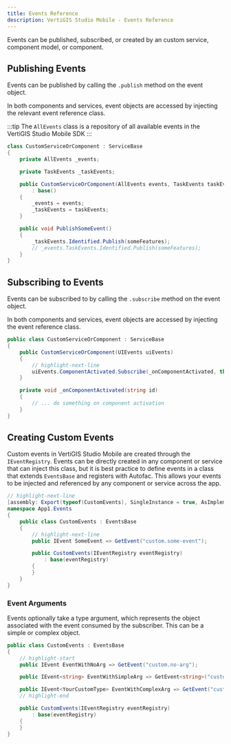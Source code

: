 ```yaml
---
title: Events Reference
description: VertiGIS Studio Mobile - Events Reference
---
```



Events can be published, subscribed, or created by an custom service, component model, or component.

## Publishing Events

Events can be published by calling the `.publish` method on the event object.

In both components and services, event objects are accessed by injecting the relevant event reference class.

:::tip
The `AllEvents` class is a repository of all available events in the VertiGIS Studio Mobile SDK
:::

```cs
class CustomServiceOrComponent : ServiceBase
{
    private AllEvents _events;

    private TaskEvents _taskEvents;

    public CustomServiceOrComponent(AllEvents events, TaskEvents taskEvents)
        : base()
    {
        _events = events;
        _taskEvents = taskEvents;
    }

    public void PublishSomeEvent()
    {
        _taskEvents.Identified.Publish(someFeatures);
        // _events.TaskEvents.Identified.Publish(someFeatures);
    }
}
```

## Subscribing to Events

Events can be subscribed to by calling the `.subscribe` method on the event object.

In both components and services, event objects are accessed by injecting the event reference class.

<CleanupHandlesSnippet />

```cs
public class CustomServiceOrComponent : ServiceBase
{
    public CustomServiceOrComponent(UIEvents uiEvents)
    {
        // highlight-next-line
        uiEvents.ComponentActivated.Subscribe(_onComponentActivated, this);
    }

    private void _onComponentActivated(string id)
    {
        // ... do something on component activation
    }
}
```

## Creating Custom Events

Custom events in VertiGIS Studio Mobile are created through the `IEventRegistry`. Events can be directly created in any component or service that can inject this class, but it is best practice to define events in a class that extends `EventsBase` and registers with Autofac. This allows your events to be injected and referenced by any component or service across the app.

```cs
// highlight-next-line
[assembly: Export(typeof(CustomEvents), SingleInstance = true, AsImplementedInterfaces = false, AsSelf = true, PropertiesAutowired = true)]
namespace App1.Events
{
    public class CustomEvents : EventsBase
    {
        // highlight-next-line
        public IEvent SomeEvent => GetEvent("custom.some-event");

        public CustomEvents(IEventRegistry eventRegistry)
            : base(eventRegistry)
        {
        }
    }
}
```

### Event Arguments

Events optionally take a type argument, which represents the object associated with the event consumed by the subscriber. This can be a simple or complex object.

```cs
public class CustomEvents : EventsBase
{
    // highlight-start
    public IEvent EventWithNoArg => GetEvent("custom.no-arg");

    public IEvent<string> EventWithSimpleArg => GetEvent<string>("custom.simple-arg");

    public IEvent<YourCustomType> EventWithComplexArg => GetEvent("custom.complex-arg");
    // highlight-end

    public CustomEvents(IEventRegistry eventRegistry)
        : base(eventRegistry)
    {
    }
}
```
